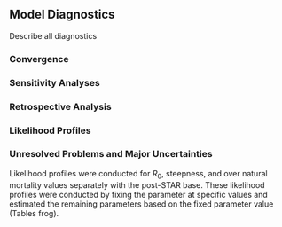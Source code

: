 ## Model Diagnostics
Describe all diagnostics

### Convergence

### Sensitivity Analyses


### Retrospective Analysis


### Likelihood Profiles


### Unresolved Problems and Major Uncertainties
Likelihood profiles were conducted for $R_0$, steepness, and over natural mortality 
values separately with the post-STAR base. These likelihood profiles were conducted by 
fixing the parameter 
at specific values and estimated the remaining parameters based on the fixed parameter 
value (Tables frog).
